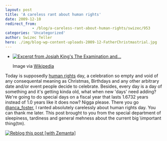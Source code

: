 ```yaml
---
layout: post
title: 'A careless rant about human rights'
date: 2009-12-10
redirect_from: 
            - /blog/a-careless-rant-about-human-rights/swizec/953
categories: 'Uncategorized'
author: Swizec Teller
hero: ./img/blog-wp-content-uploads-2009-12-FatherChristmastrial.jpg
---
```

- [![Excerpt from Josiah King's The Examination and...](./img/blog-wp-content-uploads-2009-12-FatherChristmastrial.jpg "Excerpt from Josiah King's The Examination and...")](http://commons.wikipedia.org/wiki/Image:FatherChristmastrial.jpg)

  Image via [Wikipedia](http://commons.wikipedia.org/wiki/Image:FatherChristmastrial.jpg)

Today is supposedly [human rights](http://en.wikipedia.org/wiki/Human_rights "Human rights") day, a celebration so empty and void of any consequental meaning as Christmas, Birthdays and any other arbitrary date and/or event people decide to celebrate. Besides, every day is a day of something and it's getting kinda old, what when new 'days' need adding? We're going to do special days on a fiscal year that lasts 1.6732 years instead of 1.0 years like it does now? Nigga please. There you go [@anca_foster](http://twitter.com/anca_foster), I ranted absolutely carelessly about human rights day. You can thank me later. This post brought to you from the special department of sleepiness, tardiness and general mehness about the current big \\important thing(tm).

[![Reblog this post \[with Zemanta\]](http://img.zemanta.com/reblog_e.png?x-id=b1459153-a9fe-4a6e-afb9-3509c9d0d147)](http://reblog.zemanta.com/zemified/b1459153-a9fe-4a6e-afb9-3509c9d0d147/ "Reblog this post \[with Zemanta]")